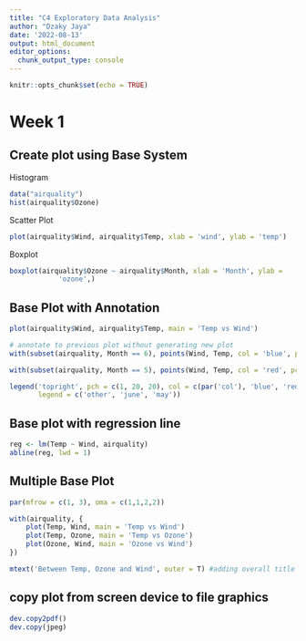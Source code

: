 ---
title: "C4 Exploratory Data Analysis"
author: "Dzaky Jaya"
date: '2022-08-13'
output: html_document
editor_options: 
  chunk_output_type: console
---

```{r setup, include=FALSE}
knitr::opts_chunk$set(echo = TRUE)
```

# Week 1

## Create plot using Base System

Histogram
```{r}
data("airquality")
hist(airquality$Ozone)
```

Scatter Plot
```{r}
plot(airquality$Wind, airquality$Temp, xlab = 'wind', ylab = 'temp')
```

Boxplot
```{r}
boxplot(airquality$Ozone ~ airquality$Month, xlab = 'Month', ylab =
            'ozone',)
```

## Base Plot with Annotation
```{r}
plot(airquality$Wind, airquality$Temp, main = 'Temp vs Wind')

# annotate to previous plot without generating new plot
with(subset(airquality, Month == 6), points(Wind, Temp, col = 'blue', pch = 20))

with(subset(airquality, Month == 5), points(Wind, Temp, col = 'red', pch = 20))

legend('topright', pch = c(1, 20, 20), col = c(par('col'), 'blue', 'red'),
       legend = c('other', 'june', 'may'))
```

## Base plot with regression line
```{r}
reg <- lm(Temp ~ Wind, airquality)
abline(reg, lwd = 1)
```

## Multiple Base Plot
```{r}
par(mfrow = c(1, 3), oma = c(1,1,2,2))

with(airquality, {
    plot(Temp, Wind, main = 'Temp vs Wind')
    plot(Temp, Ozone, main = 'Temp vs Ozone')
    plot(Ozone, Wind, main = 'Ozone vs Wind')
})

mtext('Between Temp, Ozone and Wind', outer = T) #adding overall title
```

## copy plot from screen device to file graphics
```{r}
dev.copy2pdf()
dev.copy(jpeg)
```















